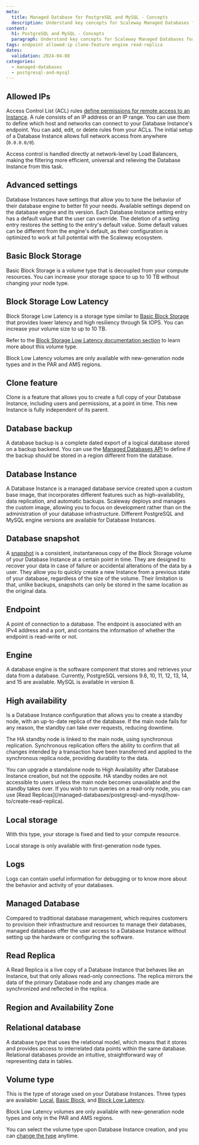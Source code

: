 ```yaml
---
meta:
  title: Managed Database for PostgreSQL and MySQL - Concepts
  description: Understand key concepts for Scaleway Managed Databases for PostgreSQL and MySQL.
content:
  h1: PostgreSQL and MySQL - Concepts
  paragraph: Understand key concepts for Scaleway Managed Databases for PostgreSQL and MySQL.
tags: endpoint allowed-ip clone-feature engine read-replica
dates:
  validation: 2024-04-08
categories:
  - managed-databases
  - postgresql-and-mysql
---
```


## Allowed IPs

Access Control List (ACL) rules [define permissions for remote access to an Instance](/managed-databases/postgresql-and-mysql/how-to/manage-allowed-ip-addresses/). A rule consists of an IP address or an IP range. You can use them to define which host and networks can connect to your Database Instance's endpoint. You can add, edit, or delete rules from your ACLs. The initial setup of a Database Instance allows full network access from anywhere (`0.0.0.0/0`).

Access control is handled directly at network-level by Load Balancers, making the filtering more efficient, universal and relieving the Database Instance from this task.

## Advanced settings

Database Instances have settings that allow you to tune the behavior of their database engine to better fit your needs. Available settings depend on the database engine and its version. Each Database Instance setting entry has a default value that the user can override. The deletion of a setting entry restores the setting to the entry's default value. Some default values can be different from the engine's default, as their configuration is optimized to work at full potential with the Scaleway ecosystem.

## Basic Block Storage

Basic Block Storage is a volume type that is decoupled from your compute resources. You can increase your storage space to up to 10 TB without changing your node type.

## Block Storage Low Latency

Block Storage Low Latency is a storage type similar to [Basic Block Storage](#basic-block-storage) that provides lower latency and high resiliency through 5k IOPS. You can increase your volume size to up to 10 TB.

Refer to the [Block Storage Low Latency documentation section](/storage/block/concepts/) to learn more about this volume type.

<Message type="note">
  Block Low Latency volumes are only available with new-generation node types and in the PAR and AMS regions.
</Message>

## Clone feature

Clone is a feature that allows you to create a full copy of your Database Instance, including users and permissions, at a point in time. This new Instance is fully independent of its parent.

## Database backup

A database backup is a complete dated export of a logical database stored on a backup backend. You can use the [Managed Databases API](https://www.scaleway.com/en/developers/api/managed-database-postgre-mysql/#path-backups-create-a-database-backup) to define if the backup should be stored in a region different from the database.

## Database Instance

A Database Instance is a managed database service created upon a custom base image, that incorporates different features such as high-availability, data replication, and automatic backups. Scaleway deploys and manages the custom image, allowing you to focus on development rather than on the administration of your database infrastructure. Different PostgreSQL and MySQL engine versions are available for Database Instances.

## Database snapshot

A [snapshot](/managed-databases/postgresql-and-mysql/how-to/manage-snapshots/) is a consistent, instantaneous copy of the Block Storage volume of your Database Instance at a certain point in time. They are designed to recover your data in case of failure or accidental alterations of the data by a user. They allow you to quickly create a new Instance from a previous state of your database, regardless of the size of the volume. Their limitation is that, unlike backups, snapshots can only be stored in the same location as the original data.

## Endpoint

A point of connection to a database. The endpoint is associated with an IPv4 address and a port, and contains the information of whether the endpoint is read-write or not.

## Engine

A database engine is the software component that stores and retrieves your data from a database. Currently, PostgreSQL versions 9.6, 10, 11, 12, 13, 14, and 15 are available. MySQL is available in version 8.

## High availability

Is a Database Instance configuration that allows you to create a standby node, with an up-to-date replica of the database. If the main node fails for any reason, the standby can take over requests, reducing downtime.

The HA standby node is linked to the main node, using synchronous replication. Synchronous replication offers the ability to confirm that all changes intended by a transaction have been transferred and applied to the synchronous replica node, providing durability to the data.

<Message type="important">
  You can upgrade a standalone node to High Availability after Database Instance creation, but not the opposite.
</Message>

<Message type="note">
  HA standby nodes are not accessible to users unless the main node becomes unavailable and the standby takes over. If you wish to run queries on a read-only node, you can use [Read Replicas](/managed-databases/postgresql-and-mysql/how-to/create-read-replica).
</Message>

## Local storage

With this type, your storage is fixed and tied to your compute resource.

<Message type="note">
  Local storage is only available with first-generation node types.
</Message>

## Logs

Logs can contain useful information for debugging or to know more about the behavior and activity of your databases.

## Managed Database

Compared to traditional database management, which requires customers to provision their infrastructure and resources to manage their databases, managed databases offer the user access to a Database Instance without setting up the hardware or configuring the software.

## Read Replica

A Read Replica is a live copy of a Database Instance that behaves like an Instance, but that only allows read-only connections. The replica mirrors the data of the primary Database node and any changes made are synchronized and reflected in the replica.

## Region and Availability Zone

<Macro id="region-and-az" />

## Relational database

A database type that uses the relational model, which means that it stores and provides access to interrelated data points within the same database. Relational databases provide an intuitive, straightforward way of representing data in tables.

## Volume type

This is the type of storage used on your Database Instances. Three types are available: [Local](#local-storage), [Basic Block](#basic-block-storage), and [Block Low Latency](#block-storage-low-latency).

<Message type="note">
  Block Low Latency volumes are only available with new-generation node types and only in the PAR and AMS regions.
</Message>

You can select the volume type upon Database Instance creation, and you can [change the type](/managed-databases/postgresql-and-mysql/how-to/change-volume-type) anytime.